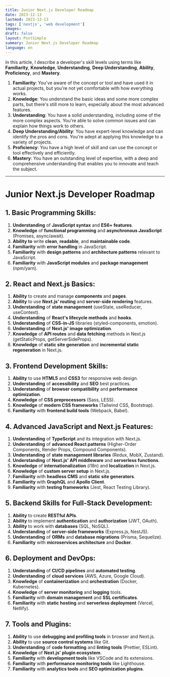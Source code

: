 ```yaml
---
title: Junior Next.js Developer Roadmap
date: 2023-12-13
lastmod: 2023-12-13
tags: ['nextjs', 'web development']
images:
draft: false
layout: PostSimple
summary: Junior Next.js Developer Roadmap
language: en
---
```


In this article, I describe a developer's skill levels using terms like **Familiarity**, **Knowledge**, **Understanding**, **Deep Understanding**, **Ability**, **Proficiency**, and **Mastery**.

1. **Familiarity**: You've aware of the concept or tool and have used it in actual projects, but you're not yet comfortable with how everything works.
2. **Knowledge**: You understand the basic ideas and some more complex parts, but there's still more to learn, especially about the most advanced features.
3. **Understanding**: You have a solid understanding, including some of the more complex aspects. You're able to solve common issues and can explain how things work to others.
4. **Deep Understanding/Ability**: You have expert-level knowledge and can identify the pros and cons. You're adept at applying this knowledge to a variety of projects.
5. **Proficiency**: You have a high level of skill and can use the concept or tool effectively and efficiently.
6. **Mastery**: You have an outstanding level of expertise, with a deep and comprehensive understanding that enables you to innovate and teach the subject.

---

# Junior Next.js Developer Roadmap

## 1. Basic Programming Skills:
1. **Understanding** of **JavaScript syntax** and **ES6+ features**.
2. **Knowledge** of **functional programming** and **asynchronous JavaScript** (Promises, async/await).
3. **Ability to** write **clean**, **readable**, and **maintainable code**.
4. **Familiarity** with **error handling** in JavaScript.
5. **Familiarity** with **design patterns** and **architecture patterns** relevant to JavaScript.
6. **Familiarity** with **JavaScript modules** and **package management** (npm/yarn).

## 2. React and Next.js Basics:
1. **Ability** to create and manage **components** and **pages**.
2. **Ability** to use **Next.js' routing** and **server-side rendering** features.
3. **Understanding** of **state management** (useState, useReducer, useContext).
4. **Understanding** of **React's lifecycle methods** and **hooks**.
5. **Understanding** of **CSS-in-JS** libraries (styled-components, emotion).
8. **Understanding** of **Next.js' image optimization**.
6. **Knowledge** of **API routes** and **data fetching** methods in Next.js (getStaticProps, getServerSideProps).
7. **Knowledge** of **static site generation** and **incremental static regeneration** in Next.js.

## 3. Frontend Development Skills:
1. **Ability** to use **HTML5** and **CSS3** for responsive web design.
2. **Understanding** of **accessibility** and **SEO** best practices.
3. **Understanding** of **browser compatibility** and **performance optimization**.
4. **Knowledge** of **CSS preprocessors** (Sass, LESS).
5. **Knowledge** of **modern CSS frameworks** (Tailwind CSS, Bootstrap).
6. **Familiarity** with **frontend build tools** (Webpack, Babel).

## 4. Advanced JavaScript and Next.js Features:
1. **Understanding** of **TypeScript** and its integration with Next.js.
2. **Understanding** of **advanced React patterns** (Higher-Order Components, Render Props, Compound Components).
3. **Understanding** of **state management libraries** (Redux, MobX, Zustand).
4. **Understanding** of **Next.js' API middleware** and **serverless functions**.
5. **Knowledge** of **internationalization** (i18n) and **localization** in Next.js.
6. **Knowledge** of **custom server setup** in Next.js.
7. **Familiarity** with **headless CMS** and **static site generators**.
8. **Familiarity** with **GraphQL** and **Apollo Client**.
9. **Familiarity** with **testing frameworks** (Jest, React Testing Library).

## 5. Backend Skills for Full-Stack Development:
1. **Ability** to create **RESTful APIs**.
2. **Ability** to implement **authentication** and **authorization** (JWT, OAuth).
3. **Ability** to work with **databases** (SQL, NoSQL).
4. **Understanding** of **server-side frameworks** (Express.js, NestJS).
5. **Understanding** of **ORMs** and **database migrations** (Prisma, Sequelize).
6. **Familiarity** with **microservices architecture** and **Docker**.

## 6. Deployment and DevOps:
1. **Understanding** of **CI/CD pipelines** and **automated testing**.
2. **Understanding** of **cloud services** (AWS, Azure, Google Cloud).
3. **Knowledge** of **containerization** and **orchestration** (Docker, Kubernetes).
4. **Knowledge** of **server monitoring** and **logging** tools.
5. **Familiarity** with **domain management** and **SSL certificates**.
6. **Familiarity** with **static hosting** and **serverless deployment** (Vercel, Netlify).

## 7. Tools and Plugins:
1. **Ability** to use **debugging and profiling tools** in browser and Next.js.
2. **Ability** to use **source control systems** like Git.
3. **Understanding** of **code formatting** and **linting tools** (Prettier, ESLint).
4. **Knowledge** of **Next.js' plugin ecosystem**.
5. **Familiarity** with **development tools** like VSCode and its extensions.
6. **Familiarity** with **performance monitoring tools** like Lighthouse.
7. **Familiarity** with **analytics tools** and **SEO optimization plugins**.